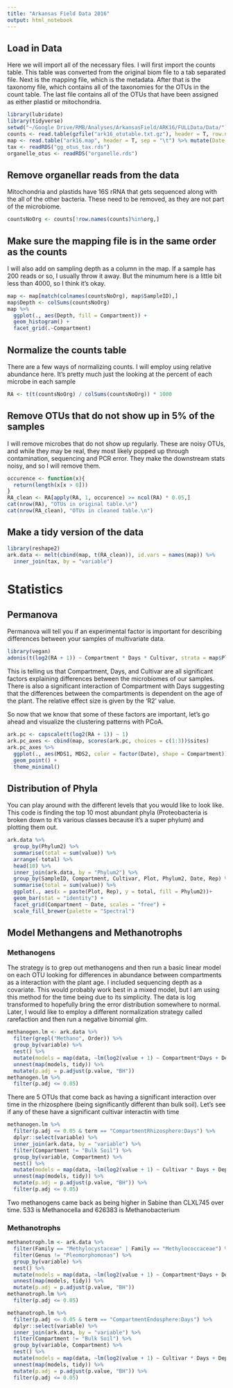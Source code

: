 ```yaml
---
title: "Arkansas Field Data 2016"
output: html_notebook
---
```


## Load in Data
Here we will import all of the necessary files. I will first import the counts table. This table was converted from the original biom file to a tab separated file. Next is the mapping file, which is the metadata. After that is the taxonomy file, which contains all of the taxonomies for the OTUs in the count table. The last file contains all of the OTUs that have been assigned as either plastid or mitochondria. 
```r
library(lubridate)
library(tidyverse)
setwd("~/Google Drive/RMB/Analyses/ArkansasField/ARK16/FULLData/Data/")
counts <- read.table(gzfile("ark16_otutable.txt.gz"), header = T, row.names = 1, sep = "\t")
map <- read.table("ark16.map", header = T, sep = "\t") %>% mutate(Date = mdy(Date)) %>% mutate(Days = as.numeric(Date - min(Date)))
tax <- readRDS("gg_otus_tax.rds")
organelle_otus <- readRDS("organelle.rds")
```

## Remove organellar reads from the data
Mitochondria and plastids have 16S rRNA that gets sequenced along with the all of the other bacteria. These need to be removed, as they are not part of the microbiome.
```r
countsNoOrg <- counts[!row.names(counts)%in%org,]
```

## Make sure the mapping file is in the same order as the counts
I will also add on sampling depth as a column in the map. If a sample has 200 reads or so, I usually throw it away. But the minumum here is a little bit less than 4000, so I think it's okay.
```r
map <- map[match(colnames(countsNoOrg), map$SampleID),]
map$Depth <- colSums(countsNoOrg)
map %>% 
  ggplot(., aes(Depth, fill = Compartment)) +
  geom_histogram() +
  facet_grid(.~Compartment)
```

## Normalize the counts table
There are a few ways of normalizing counts. I will employ using relative abundance here. It's pretty much just the looking at the percent of each microbe in each sample
```r
RA <- t(t(countsNoOrg) / colSums(countsNoOrg)) * 1000
```

## Remove OTUs that do not show up in 5% of the samples
I will remove microbes that do not show up regularly. These are noisy OTUs, and while they may be real, they most likely popped up through contamination, sequencing and PCR error. They make the downstream stats noisy, and so I will remove them.
```r
occurence <- function(x){
  return(length(x[x > 0]))
}
RA_clean <- RA[apply(RA, 1, occurence) >= ncol(RA) * 0.05,]
cat(nrow(RA), "OTUs in original table.\n")
cat(nrow(RA_clean), "OTUs in cleaned table.\n")
```

## Make a tidy version of the data
```r
library(reshape2)
ark.data <- melt(cbind(map, t(RA_clean)), id.vars = names(map)) %>% 
  inner_join(tax, by = "variable")
```


# Statistics
## Permanova
Permanova will tell you if an experimental factor is important for describing differences between your samples of multivariate data.
```r
library(vegan)
adonis(t(log2(RA + 1)) ~ Compartment * Days * Cultivar, strata = map$Plot, data = map)
```
This is telling us that Compartment, Days, and Cultivar are all significant factors explaining differences between the microbiomes of our samples. There is also a significant interaction of Compartment with Days suggesting that the differences between the compartments is dependent on the age of the plant. The relative effect size is given by the 'R2' value.

So now that we know that some of these factors are important, let's go ahead and visualize the clustering patterns with PCoA.
```r
ark.pc <- capscale(t(log2(RA + 1)) ~ 1)
ark.pc_axes <- cbind(map, scores(ark.pc, choices = c(1:3))$sites)
ark.pc_axes %>% 
  ggplot(., aes(MDS1, MDS2, color = factor(Date), shape = Compartment)) +
  geom_point() +
  theme_minimal()
```

## Distribution of Phyla 
You can play around with the different levels that you would like to look like. This code is finding the top 10 most abundant phyla (Proteobacteria is broken down to it's various classes because it's a super phylum) and plotting them out.
```r
ark.data %>% 
  group_by(Phylum2) %>% 
  summarise(total = sum(value)) %>% 
  arrange(-total) %>% 
  head(10) %>% 
  inner_join(ark.data, by = "Phylum2") %>% 
  group_by(SampleID, Compartment, Cultivar, Plot, Phylum2, Date, Rep) %>% 
  summarise(total = sum(value)) %>% 
  ggplot(., aes(x = paste(Plot, Rep), y = total, fill = Phylum2))+
  geom_bar(stat = "identity") +
  facet_grid(Compartment ~ Date, scales = "free") +
  scale_fill_brewer(palette = "Spectral")
```

## Model Methangens and Methanotrophs
### Methanogens
The strategy is to grep out methanogens and then run a basic linear model on each OTU looking for differences in abundance between compartments as a interaction with the plant age. I included sequencing depth as a covariate. This would probably work best in a mixed model, but I am using this method for the time being due to its simplicity. The data is log transformed to hopefully bring the error distribution somewhere to normal. Later, I would like to employ a different normalization strategy called rarefaction and then run a negative binomial glm.
```r
methanogen.lm <- ark.data %>% 
  filter(grepl("Methano", Order)) %>% 
  group_by(variable) %>% 
  nest() %>% 
  mutate(models = map(data, ~lm(log2(value + 1) ~ Compartment*Days + Depth, .))) %>% 
  unnest(map(models, tidy)) %>% 
  mutate(p.adj = p.adjust(p.value, "BH"))
methanogen.lm %>% 
  filter(p.adj <= 0.05)
```
There are 5 OTUs that come back as having a significant interaction over time in the rhizosphere (being significantly different than bulk soil). Let's see if any of these have a significant cultivar interactin with time

```r
methanogen.lm %>% 
  filter(p.adj <= 0.05 & term == "CompartmentRhizosphere:Days") %>% 
  dplyr::select(variable) %>% 
  inner_join(ark.data, by = "variable") %>% 
  filter(Compartment != "Bulk Soil") %>% 
  group_by(variable, Compartment) %>% 
  nest() %>% 
  mutate(models = map(data, ~lm(log2(value + 1) ~ Cultivar * Days + Depth, .))) %>% 
  unnest(map(models, tidy)) %>% 
  mutate(p.adj = p.adjust(p.value, "BH")) %>% 
  filter(p.adj <= 0.05)
```

Two methanogens came back as being higher in Sabine than CLXL745 over time. 533 is Methanocella and 626383 is Methanobacterium

### Methanotrophs
```r
methanotroph.lm <- ark.data %>% 
  filter(Family == "Methylocystaceae" | Family == "Methylococcaceae") %>% 
  filter(Genus != "Pleomorphomonas") %>% 
  group_by(variable) %>% 
  nest() %>% 
  mutate(models = map(data, ~lm(log2(value + 1) ~ Compartment*Days + Depth, .))) %>% 
  unnest(map(models, tidy)) %>% 
  mutate(p.adj = p.adjust(p.value, "BH"))
methanotroph.lm %>% 
  filter(p.adj <= 0.05)
```
```r
methanotroph.lm %>% 
  filter(p.adj <= 0.05 & term == "CompartmentEndosphere:Days") %>% 
  dplyr::select(variable) %>% 
  inner_join(ark.data, by = "variable") %>% 
  filter(Compartment != "Bulk Soil") %>% 
  group_by(variable, Compartment) %>% 
  nest() %>% 
  mutate(models = map(data, ~lm(log2(value + 1) ~ Cultivar * Days + Depth, .))) %>% 
  unnest(map(models, tidy)) %>% 
  mutate(p.adj = p.adjust(p.value, "BH")) %>% 
  filter(p.adj <= 0.05)
```





